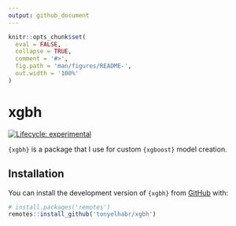 ```yaml
---
output: github_document
---
```


<!-- README.md is generated from README.Rmd. Please edit that file -->

```r
knitr::opts_chunk$set(
  eval = FALSE,
  collapse = TRUE,
  comment = '#>',
  fig.path = 'man/figures/README-',
  out.width = '100%'
)
```

# xgbh

<!-- badges: start -->

[![Lifecycle: experimental](https://img.shields.io/badge/lifecycle-experimental-orange.svg?style=flat-square)](https://lifecycle.r-lib.org/articles/stages.html#experimental)

<!-- badges: end -->

`{xgbh}` is a package that I use for custom `{xgboost}` model creation.

## Installation

You can install the development version of `{xgbh}` from [GitHub](https://github.com/) with:

```r
# install.packages('remotes')
remotes::install_github('tonyelhabr/xgbh')
```
